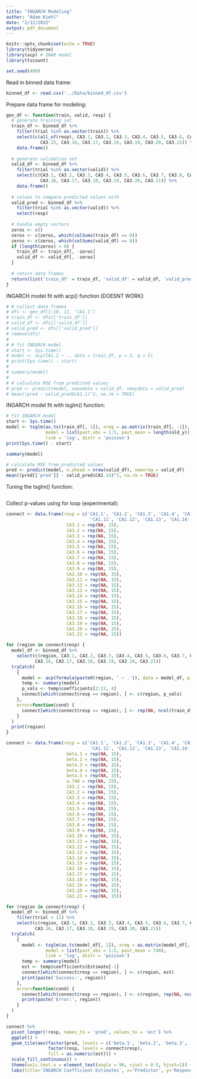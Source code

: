 ```yaml
---
title: "INGARCH Modeling"
author: "Adam Kiehl"
date: "2/12/2022"
output: pdf_document
---
```


```r
knitr::opts_chunk$set(echo = TRUE)
library(tidyverse)
library(acp) # INAR model
library(tscount)

set.seed(499)
```

Read in binned data frame:
```r
binned_df <- read.csv('../Data/binned_df.csv')
```

Prepare data frame for modeling:
```r
gen_df <- function(train, valid, resp) {
  # generate training set
  train_df <- binned_df %>%
    filter(trial %in% as.vector(train)) %>%
    select(c(all_of(resp), CA3.1, CA3.2, CA3.3, CA3.4, CA3.5, CA3.6, CA3.7, CA3.8, CA3.9, CA3.10, CA3.11, CA3.12, CA3.13, CA3.14,
             CA3.15, CA3.16, CA3.17, CA3.18, CA3.19, CA3.20, CA3.21)) %>%
    data.frame()
  
  # generate validation set
  valid_df <- binned_df %>%
    filter(trial %in% as.vector(valid)) %>%
    select(c(CA3.1, CA3.2, CA3.3, CA3.4, CA3.5, CA3.6, CA3.7, CA3.8, CA3.9, CA3.10, CA3.11, CA3.12, CA3.13, CA3.14, CA3.15,
             CA3.16, CA3.17, CA3.18, CA3.19, CA3.20, CA3.21)) %>%
    data.frame()
  
  # values to compare predicted values with
  valid_pred <- binned_df %>%
    filter(trial %in% as.vector(valid)) %>%
    select(resp)
  
  # handle empty vectors
  zeros <- c()
  zeros <- c(zeros, which(colSums(train_df) == 0))
  zeros <- c(zeros, which(colSums(valid_df) == 0))
  if (length(zeros) > 0) {
    train_df <- train_df[, -zeros]
    valid_df <- valid_df[, -zeros]
  }
  
  # return data frames
  return(list('train_df' = train_df, 'valid_df' = valid_df, 'valid_pred' = valid_pred))
}
```

INGARCH model fit with acp() function [DOESNT WORK]:
```r
# # collect data frames
# dfs <- gen_df(1:10, 11, 'CA1.1')
# train_df <- dfs[['train_df']]
# valid_df <- dfs[['valid_df']]
# valid_pred <- dfs[['valid_pred']]
# remove(dfs)
# 
# # fit INGARCH model
# start <- Sys.time()
# model <- acp(CA1.1 ~ ., data = train_df, p = 2, q = 5)
# print(Sys.time() - start)
# 
# summary(model)
# 
# # calculate MSE from predicted values
# pred <- predict(model, newxdata = valid_df, newydata = valid_pred)
# mean((pred - valid_pred$CA1.1)^2, na.rm = TRUE)
```

INGARCH model fit with tsglm() function:
```r
# fit INGARCH model
start <- Sys.time()
model <- tsglm(as.ts(train_df[, 1]), xreg = as.matrix(train_df[, -1]), 
               model = list(past_obs = 1:5, past_mean = length(old_y)), 
               link = 'log', distr = 'poisson')
print(Sys.time() - start)

summary(model)

# calculate MSE from predicted values
pred <- predict(model, n.ahead = nrow(valid_df), newxreg = valid_df)
mean((pred[['pred']] - valid_pred$CA1.14)^2, na.rm = TRUE)
```

Tuning the tsglm() function:
```r
```

Collect p-values using for loop (experimental):
```r
connect <- data.frame(resp = c('CA1.1', 'CA1.2', 'CA1.3', 'CA1.4', 'CA1.5', 'CA1.6', 'CA1.7', 'CA1.8', 'CA1.9', 'CA1.10',
                                'CA1.11', 'CA1.12', 'CA1.13', 'CA1.14', 'CA1.15'),
                       CA3.1 = rep(NA, 15),
                       CA3.2 = rep(NA, 15),
                       CA3.3 = rep(NA, 15),
                       CA3.4 = rep(NA, 15),
                       CA3.5 = rep(NA, 15),
                       CA3.6 = rep(NA, 15),
                       CA3.7 = rep(NA, 15),
                       CA3.8 = rep(NA, 15),
                       CA3.9 = rep(NA, 15),
                       CA3.10 = rep(NA, 15),
                       CA3.11 = rep(NA, 15),
                       CA3.12 = rep(NA, 15),
                       CA3.13 = rep(NA, 15),
                       CA3.14 = rep(NA, 15),
                       CA3.15 = rep(NA, 15),
                       CA3.16 = rep(NA, 15),
                       CA3.17 = rep(NA, 15),
                       CA3.18 = rep(NA, 15),
                       CA3.19 = rep(NA, 15),
                       CA3.20 = rep(NA, 15),
                       CA3.21 = rep(NA, 15))

for (region in connect$resp) {
  model_df <- binned_df %>%
    select(c(region, CA3.1, CA3.2, CA3.3, CA3.4, CA3.5, CA3.6, CA3.7, CA3.8, CA3.9, CA3.10, CA3.11, CA3.12, CA3.13, CA3.14, CA3.15,
           CA3.16, CA3.17, CA3.18, CA3.19, CA3.20, CA3.21))
  tryCatch(
    {
      model <- acp(formula(paste0(region, ' ~ .')), data = model_df, p = 1, q = 2)
      temp <- summary(model)
      p_vals <- temp$coefficients[2:22, 4]
      connect[which(connect$resp == region), ] <- c(region, p_vals)
    },
    error=function(cond) {
      connect[which(connect$resp == region), ] <- rep(NA, ncol(train_df) - 1)
    }
  )
  print(region)
}
```

```r
connect <- data.frame(resp = c('CA1.1', 'CA1.2', 'CA1.3', 'CA1.4', 'CA1.5', 'CA1.6', 'CA1.7', 'CA1.8', 'CA1.9', 'CA1.10',
                                'CA1.11', 'CA1.12', 'CA1.13', 'CA1.14', 'CA1.15'),
                       beta.1 = rep(NA, 15),
                       beta.2 = rep(NA, 15),
                       beta.3 = rep(NA, 15),
                       beta.4 = rep(NA, 15),
                       beta.5 = rep(NA, 15),
                       a.740 = rep(NA, 15),
                       CA3.1 = rep(NA, 15),
                       CA3.2 = rep(NA, 15),
                       CA3.3 = rep(NA, 15),
                       CA3.4 = rep(NA, 15),
                       CA3.5 = rep(NA, 15),
                       CA3.6 = rep(NA, 15),
                       CA3.7 = rep(NA, 15),
                       CA3.8 = rep(NA, 15),
                       CA3.9 = rep(NA, 15),
                       CA3.10 = rep(NA, 15),
                       CA3.11 = rep(NA, 15),
                       CA3.12 = rep(NA, 15),
                       CA3.13 = rep(NA, 15),
                       CA3.14 = rep(NA, 15),
                       CA3.15 = rep(NA, 15),
                       CA3.16 = rep(NA, 15),
                       CA3.17 = rep(NA, 15),
                       CA3.18 = rep(NA, 15),
                       CA3.19 = rep(NA, 15),
                       CA3.20 = rep(NA, 15),
                       CA3.21 = rep(NA, 15))

for (region in connect$resp) {
  model_df <- binned_df %>%
    filter(trial < 11) %>%
    select(c(region, CA3.1, CA3.2, CA3.3, CA3.4, CA3.5, CA3.6, CA3.7, CA3.8, CA3.9, CA3.10, CA3.11, CA3.12, CA3.13, CA3.14, CA3.15,
           CA3.16, CA3.17, CA3.18, CA3.19, CA3.20, CA3.21))
  tryCatch(
    {
      model <- tsglm(as.ts(model_df[, 1]), xreg = as.matrix(model_df[, -1]), 
               model = list(past_obs = 1:5, past_mean = 740), 
               link = 'log', distr = 'poisson')
      temp <- summary(model)
      est <- temp$coefficients$Estimate[-1]
      connect[which(connect$resp == region), ] <- c(region, est)
      print(paste('Success:', region))
    },
    error=function(cond) {
      connect[which(connect$resp == region), ] <- c(region, rep(NA, ncol(model_df) + 5))
      print(paste('Error:', region))
    }
  )
}
```




```r
connect %>%
  pivot_longer(!resp, names_to = 'pred', values_to = 'est') %>%
  ggplot() +
  geom_tile(aes(factor(pred, levels = c('beta.1', 'beta.2', 'beta.3', 'beta.4', 'beta.5', 'a.740', names(train_df[, -1]))),
                factor(resp, levels = connect$resp), 
                fill = as.numeric(est))) +
  scale_fill_continuous() +
  theme(axis.text.x = element_text(angle = 90, vjust = 0.5, hjust=1)) +
  labs(title='INGARCH Coefficient Estimates', x='Predictor', y='Response', fill='')
```



